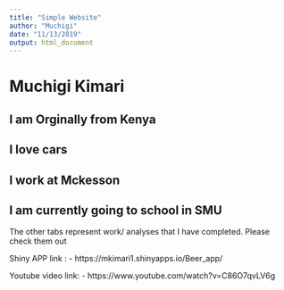 ```yaml
---
title: "Simple Website"
author: "Muchigi"
date: "11/13/2019"
output: html_document
---
```




# Muchigi Kimari
## I am Orginally from Kenya
## I love cars
## I work at Mckesson
## I am currently going to school in SMU




The other tabs represent work/ analyses that I have completed. Please check them out 


Shiny APP link : - https://mkimari1.shinyapps.io/Beer_app/

Youtube video link: - https://www.youtube.com/watch?v=C86O7qvLV6g 